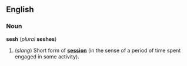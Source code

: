 ==English==
===Noun===
'''sesh''' (''plural'' '''seshes''')

#(''slang'') Short form of '''[[session]]''' (in the sense of a period of time spent engaged in some activity).